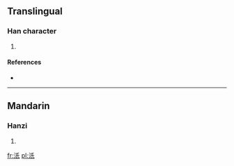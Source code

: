 ==Translingual==

===Han character===
{{Han char|rn=85|rad=水|as=04|sn=7|four=3214<sub>0</sub>|canj=水竹女心 (EHVP)}}

# {{defn|Han|sort=水04}}

====References====
* {{Han ref|kx=0607.070|dkj=17150|dj=1000.090|hdz=31569.050|uh=6C66|ud=27750|bh=CB59|bd=52057}}

----

==Mandarin==

===Hanzi===
{{cmn-hanzi|pin=[[chí]] ([[chi2]])|wg=ch'ih<sup>2</sup>}}

# {{defn|Mandarin|sort=水04}}

[[fr:汦]]
[[pl:汦]]
